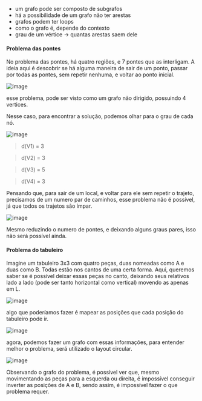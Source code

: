 






-   um grafo pode ser composto de subgrafos
-   há a possibilidade de um grafo não ter arestas
-   grafos podem ter loops
-   como o grafo é, depende do contexto
-   grau de um vértice → quantas arestas saem dele








#### Problema das pontes

No problema das pontes, há quatro regiões, e 7 pontes que as interligam.
A ideia aqui é descobrir se há alguma maneira de sair de um ponto,
passar por todas as pontes, sem repetir nenhuma, e voltar ao ponto
inicial.

![image](/image/image_402.png)

esse problema, pode ser visto como um grafo não dirigido, possuindo 4
vertices.

Nesse caso, para encontrar a solução, podemos olhar para o grau de cada
nó.

![image](/image/image_403.png)

> d(V1) = 3

> d(V2) = 3

> d(V3) = 5

> d(V4) = 3

Pensando que, para sair de um local, e voltar para ele sem repetir o
trajeto, precisamos de um numero par de caminhos, esse problema não é
possível, já que todos os trajetos são ímpar.

![image](/image/image_404.png)

Mesmo reduzindo o numero de pontes, e deixando alguns graus pares, isso
não será possível ainda.








#### Problema do tabuleiro

Imagine um tabuleiro 3x3 com quatro peças, duas nomeadas como A e duas
como B. Todas estão nos cantos de uma certa forma. Aqui, queremos saber
se é possível deixar essas peças no canto, deixando seus relativos lado
a lado (pode ser tanto horizontal como vertical) movendo as apenas em L.

![image](/image/image_405.png)

algo que poderíamos fazer é mapear as posições que cada posição do
tabuleiro pode ir.

![image](/image/image_406.png)

agora, podemos fazer um grafo com essas informações, para entender
melhor o problema, será utilizado o layout circular.

![image](/image/image_407.png)

Observando o grafo do problema, é possível ver que, mesmo movimentando
as peças para a esquerda ou direita, é impossível conseguir inverter as
posições de A e B, sendo assim, é impossível fazer o que problema
requer.


